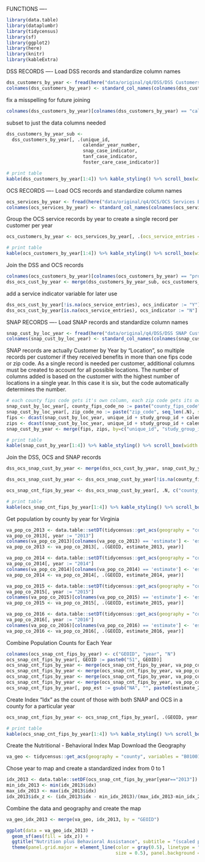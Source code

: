 FUNCTIONS ----

```r
library(data.table)
library(dataplumbr)
library(tidycensus)
library(sf)
library(ggplot2)
library(here)
library(knitr)
library(kableExtra)
```

DSS RECORDS ----
Load DSS records and standardize column names

```r
dss_customers_by_year <- fread(here("data/original/q4/DSS/DSS Customers By Year.csv"), colClasses = "character")
colnames(dss_customers_by_year) <- standard_col_names(colnames(dss_customers_by_year))
```

fix a misspelling for future joining

```r
colnames(dss_customers_by_year)[colnames(dss_customers_by_year) == "calender_year_number"] <- "calendar_year_number"
```

subset to just the data columns needed

```r
dss_customers_by_year_sub <- 
  dss_customers_by_year[, .(unique_id,
                            calendar_year_number,
                            snap_case_indicator,
                            tanf_case_indicator,
                            foster_care_case_indicator)]

# print table
kable(dss_customers_by_year[1:4]) %>% kable_styling() %>% scroll_box(width = "910px")
```

OCS RECORDS ----
Load OCS records and standardize column names

```r
ocs_services_by_year <- fread(here("data/original/q4/OCS/OCS Services By Year.csv"), colClasses = "character")
colnames(ocs_services_by_year) <- standard_col_names(colnames(ocs_services_by_year))
```

Group the OCS service records by year to create a single record per customer per year

```r
ocs_customers_by_year <- ocs_services_by_year[, .(ocs_service_entries = .N), .(unique_id, program_year)]

# print table
kable(ocs_customers_by_year[1:4]) %>% kable_styling() %>% scroll_box(width = "910px")
```

Join the DSS and OCS records

```r
colnames(ocs_customers_by_year)[colnames(ocs_customers_by_year) == "program_year"] <- "calendar_year_number"
dss_ocs_cust_by_year <- merge(dss_customers_by_year_sub, ocs_customers_by_year, by = c("unique_id", "calendar_year_number"), all.x = TRUE)
```

add a service indicator variable for later use

```r
dss_ocs_cust_by_year[!is.na(ocs_service_entries), ocs_indicator := "Y"]
dss_ocs_cust_by_year[is.na(ocs_service_entries), ocs_indicator := "N"]
```

SNAP RECORDS ----
Load SNAP records and standardize column names

```r
snap_cust_by_loc_year <- fread(here("data/original/q4/DSS/DSS SNAP Customers by Year.csv"), colClasses = "character")
colnames(snap_cust_by_loc_year) <- standard_col_names(colnames(snap_cust_by_loc_year))
```

SNAP records are actually Customer by Year by "Location", so multiple records per customer
if they received benefits in more than one fips code or zip code. As a single record is needed
per customer, additional columns must be created to account for all possible locations.
The number of columns added is based on the customer with the highest number of locations in a
single year. In this case it is six, but the code automatically determines the number.

```r
# each county fips code gets it's own column, each zip code gets its own column
snap_cust_by_loc_year[, county_fips_code_no := paste("county_fips_code", seq_len(.N), sep="_"), by=c("unique_id", "study_group_id", "calendar_year_number")]
snap_cust_by_loc_year[, zip_code_no := paste("zip_code", seq_len(.N), sep="_"), by=c("unique_id", "study_group_id", "calendar_year_number")]
fips <- dcast(snap_cust_by_loc_year, unique_id + study_group_id + calendar_year_number ~ county_fips_code_no, value.var=c("county_fips_code"))
zips <- dcast(snap_cust_by_loc_year, unique_id + study_group_id + calendar_year_number ~ zip_code_no, value.var=c("zip_code"))
snap_cust_by_year <- merge(fips, zips, by=c("unique_id", "study_group_id", "calendar_year_number"))

# print table
kable(snap_cust_by_year[1:4]) %>% kable_styling() %>% scroll_box(width = "910px")
```

Join the DSS, OCS and SNAP records

```r
dss_ocs_snap_cust_by_year <- merge(dss_ocs_cust_by_year, snap_cust_by_year, by = c("unique_id", "calendar_year_number"), all.x = TRUE)
```



```r
dss_ocs_snap_cust_by_year <- dss_ocs_snap_cust_by_year[!is.na(county_fips_code_1)]
```



```r
ocs_snap_cnt_fips_by_year <- dss_ocs_snap_cust_by_year[, .N, c("county_fips_code_1", "calendar_year_number")]

# print table
kable(ocs_snap_cnt_fips_by_year[1:4]) %>% kable_styling() %>% scroll_box(width = "910px")
```

Get population by county by year for Virginia

```r
va_pop_co_2013 <- data.table::setDT(tidycensus::get_acs(geography = "county", variables = "B01001_001", state = "VA", year = 2013))
va_pop_co_2013[, year := "2013"]
colnames(va_pop_co_2013)[colnames(va_pop_co_2013) == 'estimate'] <- 'estimate_2013'
va_pop_co_2013 <- va_pop_co_2013[, .(GEOID, estimate_2013, year)]

va_pop_co_2014 <- data.table::setDT(tidycensus::get_acs(geography = "county", variables = "B01001_001", state = "VA", year = 2014))
va_pop_co_2014[, year := "2014"]
colnames(va_pop_co_2014)[colnames(va_pop_co_2014) == 'estimate'] <- 'estimate_2014'
va_pop_co_2014 <- va_pop_co_2014[, .(GEOID, estimate_2014, year)]

va_pop_co_2015 <- data.table::setDT(tidycensus::get_acs(geography = "county", variables = "B01001_001", state = "VA", year = 2015))
va_pop_co_2015[, year := "2015"]
colnames(va_pop_co_2015)[colnames(va_pop_co_2015) == 'estimate'] <- 'estimate_2015'
va_pop_co_2015 <- va_pop_co_2015[, .(GEOID, estimate_2015, year)]

va_pop_co_2016 <- data.table::setDT(tidycensus::get_acs(geography = "county", variables = "B01001_001", state = "VA", year = 2016))
va_pop_co_2016[, year := "2016"]
colnames(va_pop_co_2016)[colnames(va_pop_co_2016) == 'estimate'] <- 'estimate_2016'
va_pop_co_2016 <- va_pop_co_2016[, .(GEOID, estimate_2016, year)]
```

Combine Population Counts for Each Year

```r
colnames(ocs_snap_cnt_fips_by_year) <- c("GEOID", "year", "N")
ocs_snap_cnt_fips_by_year[, GEOID := paste0("51", GEOID)]
ocs_snap_cnt_fips_by_year <- merge(ocs_snap_cnt_fips_by_year, va_pop_co_2013, by = c("GEOID", "year"), all.x = T)
ocs_snap_cnt_fips_by_year <- merge(ocs_snap_cnt_fips_by_year, va_pop_co_2014, by = c("GEOID", "year"), all.x = T)
ocs_snap_cnt_fips_by_year <- merge(ocs_snap_cnt_fips_by_year, va_pop_co_2015, by = c("GEOID", "year"), all.x = T)
ocs_snap_cnt_fips_by_year <- merge(ocs_snap_cnt_fips_by_year, va_pop_co_2016, by = c("GEOID", "year"), all.x = T)
ocs_snap_cnt_fips_by_year[, pop_est := gsub("NA", "", paste0(estimate_2013, estimate_2014, estimate_2015, estimate_2016))]
```

Create Index "Idx" as the count of those with both SNAP and OCS in a county for a particular year

```r
ocs_snap_cnt_fips_by_year <- ocs_snap_cnt_fips_by_year[, .(GEOID, year, snap_plus_ocs = N, pop_est, idx = N/as.numeric(pop_est))]

# print table
kable(ocs_snap_cnt_fips_by_year[1:4]) %>% kable_styling() %>% scroll_box(width = "910px")
```

Create the Nutritional - Behavioral Index Map
Download the Geography

```r
va_geo <- tidycensus::get_acs(geography = "county", variables = "B01001_001", state = "VA", year = 2016, geometry = TRUE)
```

Chose year to map and create a standardized index from 0 to 1

```r
idx_2013 <- data.table::setDF(ocs_snap_cnt_fips_by_year[year=="2013"])
min_idx_2013 <- min(idx_2013$idx)
max_idx_2013 <- max(idx_2013$idx)
idx_2013$idx_z <- (idx_2013$idx - min_idx_2013)/(max_idx_2013-min_idx_2013)
```

Combine the data and geography and create the map

```r
va_geo_idx_2013 <- merge(va_geo, idx_2013, by = "GEOID")

ggplot(data = va_geo_idx_2013) + 
  geom_sf(aes(fill = idx_z)) + 
  ggtitle("Nutrition plus Behavioral Assistance", subtitle = "(scaled per capita per county)") +
  theme(panel.grid.major = element_line(color = gray(0.5), linetype = "dashed", 
                                        size = 0.5), panel.background = element_rect(fill = "aliceblue"))
```

